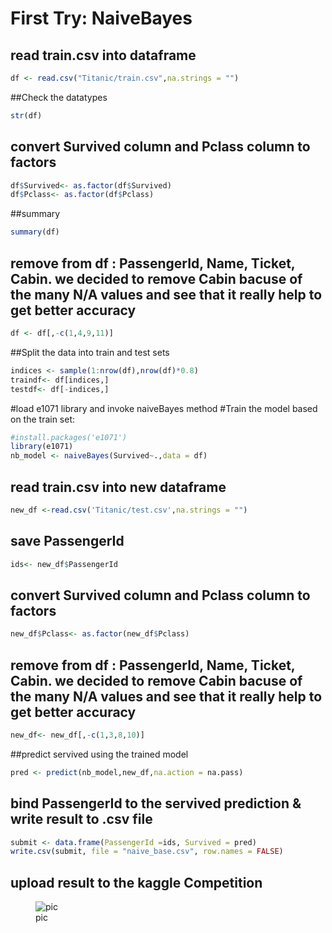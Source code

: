 # First Try: NaiveBayes

## read train.csv into dataframe
```{r}
df <- read.csv("Titanic/train.csv",na.strings = "")
```

##Check the datatypes
```{r}
str(df)
```

## convert Survived column and Pclass column to factors
```{r}
df$Survived<- as.factor(df$Survived)
df$Pclass<- as.factor(df$Pclass)
```

##summary
```{r}
summary(df)
```

## remove from df : PassengerId, Name, Ticket, Cabin. we decided to remove Cabin bacuse of the many N/A values and see that it really help to get better accuracy
```{r}
df <- df[,-c(1,4,9,11)]
```

##Split the data into train and test sets
```{r}
indices <- sample(1:nrow(df),nrow(df)*0.8)
traindf<- df[indices,]
testdf<- df[-indices,]
```

#load e1071 library and invoke naiveBayes method
#Train the model based on the train set:
```{r}
#install.packages('e1071')
library(e1071)
nb_model <- naiveBayes(Survived~.,data = df)
```

## read train.csv into new dataframe
```{r}
new_df <-read.csv('Titanic/test.csv',na.strings = "")
```

## save PassengerId
```{r}
ids<- new_df$PassengerId
```

## convert Survived column and Pclass column to factors
```{r}
new_df$Pclass<- as.factor(new_df$Pclass)
```

## remove from df : PassengerId, Name, Ticket, Cabin. we decided to remove Cabin bacuse of the many N/A values and see that it really help to get better accuracy
```{r}
new_df<- new_df[,-c(1,3,8,10)]
```

##predict servived using the trained model
```{r}
pred <- predict(nb_model,new_df,na.action = na.pass)
```

## bind PassengerId to the servived prediction & write result to .csv file
```{r}
submit <- data.frame(PassengerId =ids, Survived = pred)
write.csv(submit, file = "naive_base.csv", row.names = FALSE)
```

## upload result to the kaggle Competition
![pic](/picture/NB_Score.PNG)
